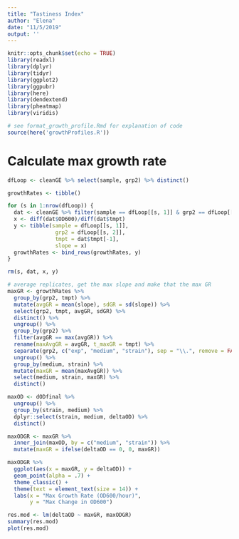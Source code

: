 ```yaml
---
title: "Tastiness Index"
author: "Elena"
date: "11/5/2019"
output: ''
---
```


```r
knitr::opts_chunk$set(echo = TRUE)
library(readxl)
library(dplyr)
library(tidyr)
library(ggplot2)
library(ggpubr)
library(here)
library(dendextend)
library(pheatmap)
library(viridis)
```

```r
# see format_growth_profile.Rmd for explanation of code
source(here('growthProfiles.R'))
```
  
# Calculate max growth rate

```r
dfLoop <- cleanGE %>% select(sample, grp2) %>% distinct()

growthRates <- tibble()

for (s in 1:nrow(dfLoop)) {
  dat <- cleanGE %>% filter(sample == dfLoop[[s, 1]] & grp2 == dfLoop[[s, 2]]) 
  x <- diff(dat$OD600)/diff(dat$tmpt)
  y <- tibble(sample = dfLoop[[s, 1]], 
               grp2 = dfLoop[[s, 2]], 
               tmpt = dat$tmpt[-1], 
               slope = x)
  growthRates <- bind_rows(growthRates, y)
}

rm(s, dat, x, y)
```

```r
# average replicates, get the max slope and make that the max GR
maxGR <- growthRates %>% 
  group_by(grp2, tmpt) %>% 
  mutate(avgGR = mean(slope), sdGR = sd(slope)) %>% 
  select(grp2, tmpt, avgGR, sdGR) %>% 
  distinct() %>%
  ungroup() %>% 
  group_by(grp2) %>% 
  filter(avgGR == max(avgGR)) %>% 
  rename(maxAvgGR = avgGR, t_maxGR = tmpt) %>%
  separate(grp2, c("exp", "medium", "strain"), sep = "\\.", remove = FALSE) %>%
  ungroup() %>%
  group_by(medium, strain) %>%
  mutate(maxGR = mean(maxAvgGR)) %>%
  select(medium, strain, maxGR) %>%
  distinct()

maxOD <- dODfinal %>%
  ungroup() %>%
  group_by(strain, medium) %>%
  dplyr::select(strain, medium, deltaOD) %>% 
  distinct() 

maxODGR <- maxGR %>%
  inner_join(maxOD, by = c("medium", "strain")) %>%
  mutate(maxGR = ifelse(deltaOD == 0, 0, maxGR))
```

```r
maxODGR %>%
  ggplot(aes(x = maxGR, y = deltaOD)) +
  geom_point(alpha = .7) +
  theme_classic() +
  theme(text = element_text(size = 14)) +
  labs(x = "Max Growth Rate (OD600/hour)",
       y = "Max Change in OD600")

res.mod <- lm(deltaOD ~ maxGR, maxODGR)
summary(res.mod)
plot(res.mod)
```
















































